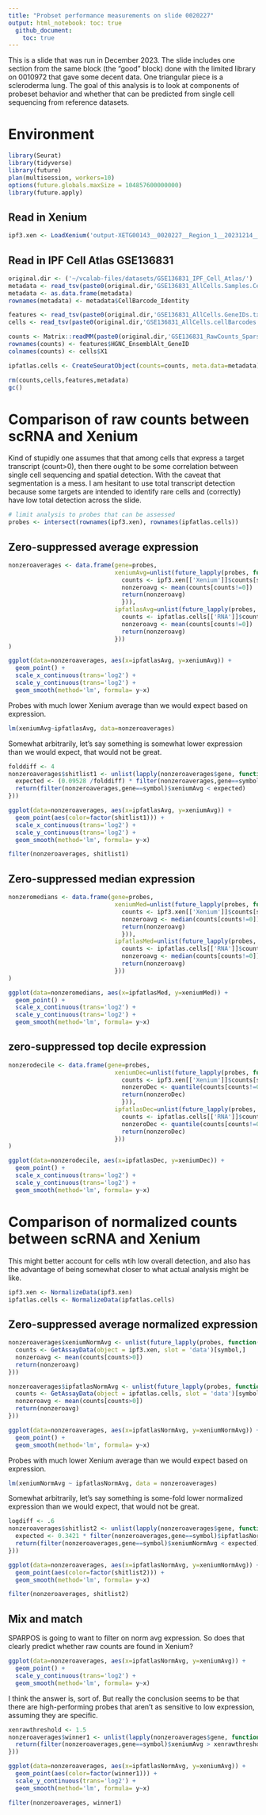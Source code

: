 ```yaml
---
title: "Probset performance measurements on slide 0020227"
output: html_notebook: toc: true
  github_document:
    toc: true
---
```


This is a slide that was run in December 2023. The slide includes one section from the same block (the "good" block) done with the limited library on 0010972 that gave some decent data. One triangular piece is a scleroderma lung. The goal of this analysis is to look at components of probeset behavior and whether that can be predicted from single cell sequencing from reference datasets. 

# Environment
```r
library(Seurat)
library(tidyverse)
library(future)
plan(multisession, workers=10)
options(future.globals.maxSize = 104857600000000)
library(future.apply)

```

## Read in Xenium 
```r
ipf3.xen <- LoadXenium('output-XETG00143__0020227__Region_1__20231214__022306')
```
## Read in IPF Cell Atlas GSE136831
```r
original.dir <- ('~/vcalab-files/datasets/GSE136831_IPF_Cell_Atlas/')
metadata <- read_tsv(paste0(original.dir,'GSE136831_AllCells.Samples.CellType.MetadataTable.txt.gz'))
metadata <- as.data.frame(metadata)
rownames(metadata) <- metadata$CellBarcode_Identity

features <- read_tsv(paste0(original.dir,'GSE136831_AllCells.GeneIDs.txt.gz'))
cells <- read_tsv(paste0(original.dir,'GSE136831_AllCells.cellBarcodes.txt.gz'), col_names = F)

counts <- Matrix::readMM(paste0(original.dir,'GSE136831_RawCounts_Sparse.mtx.gz'))
rownames(counts) <- features$HGNC_EnsemblAlt_GeneID
colnames(counts) <- cells$X1
```
```r
ipfatlas.cells <- CreateSeuratObject(counts=counts, meta.data=metadata)
```
```r
rm(counts,cells,features,metadata)
gc()
```

# Comparison of raw counts between scRNA and Xenium
Kind of stupidly one assumes that that among cells that express a target transcript (count>0), then there ought to be some correlation between single cell sequencing and spatial detection. With the caveat that segmentation is a mess. I am hesitant to use total transcript detection because some targets are intended to identify rare cells and (correctly) have low total detection across the slide.
```r
# limit analysis to probes that can be assessed
probes <- intersect(rownames(ipf3.xen), rownames(ipfatlas.cells))
```
## Zero-suppressed average expression
```r
nonzeroaverages <- data.frame(gene=probes,
                              xeniumAvg=unlist(future_lapply(probes, function(symbol){
                                counts <- ipf3.xen[['Xenium']]$counts[symbol,]
                                nonzeroavg <- mean(counts[counts!=0])
                                return(nonzeroavg)
                                })),
                              ipfatlasAvg=unlist(future_lapply(probes, function(symbol){
                                counts <- ipfatlas.cells[['RNA']]$counts[symbol,]
                                nonzeroavg <- mean(counts[counts!=0])
                                return(nonzeroavg)
                              }))
)
```


```r
ggplot(data=nonzeroaverages, aes(x=ipfatlasAvg, y=xeniumAvg)) + 
  geom_point() +
  scale_x_continuous(trans='log2') +
  scale_y_continuous(trans='log2') +
  geom_smooth(method='lm', formula= y~x)
```
Probes with much lower Xenium average than we would expect based on expression. 
```r
lm(xeniumAvg~ipfatlasAvg, data=nonzeroaverages)
```
Somewhat arbitrarily, let's say something is somewhat lower expression than we would expect, that would not be great.
```r
folddiff <- 4
nonzeroaverages$shitlist1 <- unlist(lapply(nonzeroaverages$gene, function(symbol){
  expected <- (0.09528 /folddiff) * filter(nonzeroaverages,gene==symbol)$ipfatlasAvg + 1
  return(filter(nonzeroaverages,gene==symbol)$xeniumAvg < expected)
}))
```
```r
ggplot(data=nonzeroaverages, aes(x=ipfatlasAvg, y=xeniumAvg)) + 
  geom_point(aes(color=factor(shitlist1))) +
  scale_x_continuous(trans='log2') +
  scale_y_continuous(trans='log2') +
  geom_smooth(method='lm', formula= y~x)
```
```r
filter(nonzeroaverages, shitlist1)
```

## Zero-suppressed median expression
```r
nonzeromedians <- data.frame(gene=probes,
                              xeniumMed=unlist(future_lapply(probes, function(symbol){
                                counts <- ipf3.xen[['Xenium']]$counts[symbol,]
                                nonzeroavg <- median(counts[counts!=0])
                                return(nonzeroavg)
                                })),
                              ipfatlasMed=unlist(future_lapply(probes, function(symbol){
                                counts <- ipfatlas.cells[['RNA']]$counts[symbol,]
                                nonzeroavg <- median(counts[counts!=0])
                                return(nonzeroavg)
                              }))
)
```

```r
ggplot(data=nonzeromedians, aes(x=ipfatlasMed, y=xeniumMed)) + 
  geom_point() +
  scale_x_continuous(trans='log2') +
  scale_y_continuous(trans='log2') +
  geom_smooth(method='lm', formula= y~x)
```
## zero-suppressed top decile expression
```r
nonzerodecile <- data.frame(gene=probes,
                              xeniumDec=unlist(future_lapply(probes, function(symbol){
                                counts <- ipf3.xen[['Xenium']]$counts[symbol,]
                                nonzeroDec <- quantile(counts[counts!=0], probs=0.9)
                                return(nonzeroDec)
                                })),
                              ipfatlasDec=unlist(future_lapply(probes, function(symbol){
                                counts <- ipfatlas.cells[['RNA']]$counts[symbol,]
                                nonzeroDec <- quantile(counts[counts!=0], probs=0.9)
                                return(nonzeroDec)
                              }))
)
```
```r
ggplot(data=nonzerodecile, aes(x=ipfatlasDec, y=xeniumDec)) + 
  geom_point() +
  scale_x_continuous(trans='log2') +
  scale_y_continuous(trans='log2') +
  geom_smooth(method='lm', formula= y~x)
```

# Comparison of normalized counts between scRNA and Xenium
This might better account for cells wtih low overall detection, and also has the advantage of being somewhat closer to what actual analysis might be like.

```r
ipf3.xen <- NormalizeData(ipf3.xen)
ipfatlas.cells <- NormalizeData(ipfatlas.cells)
```
## Zero-suppressed average normalized expression
```r
nonzeroaverages$xeniumNormAvg <- unlist(future_lapply(probes, function(symbol){
  counts <- GetAssayData(object = ipf3.xen, slot = 'data')[symbol,]
  nonzeroavg <- mean(counts[counts>0])
  return(nonzeroavg)
}))

nonzeroaverages$ipfatlasNormAvg <- unlist(future_lapply(probes, function(symbol){
  counts <- GetAssayData(object = ipfatlas.cells, slot = 'data')[symbol,]
  nonzeroavg <- mean(counts[counts>0])
  return(nonzeroavg)
}))

```
```r
ggplot(data=nonzeroaverages, aes(x=ipfatlasNormAvg, y=xeniumNormAvg)) + 
  geom_point() +
  geom_smooth(method='lm', formula= y~x)
```
Probes with much lower Xenium average than we would expect based on expression. 
```r
lm(xeniumNormAvg ~ ipfatlasNormAvg, data = nonzeroaverages)
```
Somewhat arbitrarily, let's say something is some-fold lower normalized expression than we would expect, that would not be great.
```r
logdiff <- .6
nonzeroaverages$shitlist2 <- unlist(lapply(nonzeroaverages$gene, function(symbol){
  expected <- 0.3421 * filter(nonzeroaverages,gene==symbol)$ipfatlasNormAvg + 5.6541 - logdiff
  return(filter(nonzeroaverages,gene==symbol)$xeniumNormAvg < expected)
}))
```
```r
ggplot(data=nonzeroaverages, aes(x=ipfatlasNormAvg, y=xeniumNormAvg)) + 
  geom_point(aes(color=factor(shitlist2))) +
  geom_smooth(method='lm', formula= y~x)
```
```r
filter(nonzeroaverages, shitlist2)
```
## Mix and match
SPARPOS is going to want to filter on norm avg expression. So does that clearly predict whether raw counts are found in Xenium?
```r
ggplot(data=nonzeroaverages, aes(x=ipfatlasNormAvg, y=xeniumAvg)) + 
  geom_point() +
  scale_y_continuous(trans='log2') +
  geom_smooth(method='lm', formula= y~x)
```
I think the answer is, sort of. But really the conclusion seems to be that there are high-performing probes that aren't as sensitive to low expression, assuming they are specific. 
```r
xenrawthreshold <- 1.5
nonzeroaverages$winner1 <- unlist(lapply(nonzeroaverages$gene, function(symbol){
  return(filter(nonzeroaverages,gene==symbol)$xeniumAvg > xenrawthreshold)
}))
```
```r
ggplot(data=nonzeroaverages, aes(x=ipfatlasNormAvg, y=xeniumAvg)) + 
  geom_point(aes(color=factor(winner1))) +
  scale_y_continuous(trans='log2') +
  geom_smooth(method='lm', formula= y~x)
```
```r
filter(nonzeroaverages, winner1)
```